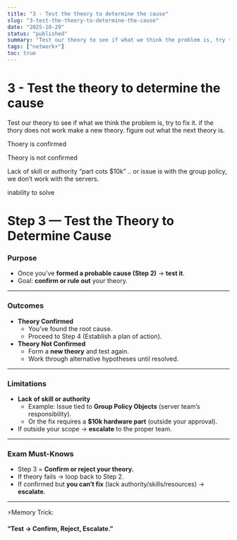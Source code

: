 ```yaml
---
title: "3 - Test the theory to determine the cause"
slug: "3-test-the-theory-to-determine-the-cause"
date: "2025-10-29"
status: "published"
summary: "Test our theory to see if what we think the problem is, try to fix it. if the thory does not work make a new theory. figure out what the next theory is."
tags: ["network+"]
toc: true
---
```


# 3 - Test the theory to determine the cause

Test our theory to see if what we think the problem is, try to fix it. if the thory does not work make a new theory. figure out what the next theory is. 

Thoery is confirmed 

Theory is not confirmed 

Lack of skill or authority “part cots $10k” .. or issue is with the group policy, we don’t work with the servers. 

inability to solve

# Step 3 — Test the Theory to Determine Cause

### Purpose

- Once you’ve **formed a probable cause (Step 2)** → **test it**.
- Goal: **confirm or rule out** your theory.

---

### Outcomes

- **Theory Confirmed**
    - You’ve found the root cause.
    - Proceed to Step 4 (Establish a plan of action).
- **Theory Not Confirmed**
    - Form a **new theory** and test again.
    - Work through alternative hypotheses until resolved.

---

### Limitations

- **Lack of skill or authority**
    - Example: Issue tied to **Group Policy Objects** (server team’s responsibility).
    - Or the fix requires a **$10k hardware part** (outside your approval).
- If outside your scope → **escalate** to the proper team.

---

### Exam Must-Knows

- Step 3 = **Confirm or reject your theory.**
- If theory fails → loop back to Step 2.
- If confirmed but **you can’t fix** (lack authority/skills/resources) → **escalate**.

---

⚡Memory Trick:

**“Test → Confirm, Reject, Escalate.”**